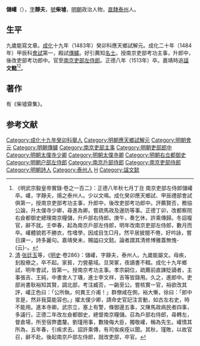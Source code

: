 {{明清人物信息框
| 姓名 = 儲巏
| 原名 =
| 圖片名稱 = 
| 圖片大小 = 220px
| 圖片說明 = 
| 最高職務 = 南京吏部左侍郎
| 國家 = 大明
| 爵位 =
| 籍貫 = [[南直隸|直隸]][[泰州|泰州]]
| 族裔 = 
| 字號 = 字靜夫，號柴墟
| 室名 = 
| 諡號 = 文懿（嘉靖朝追諡）
| 出生日期 = 天順元年（1457年）
| 出生地點 = 
| 逝世日期 = 正德八年（1513年）
| 逝世地點 = 
| 墓葬 =
| 配偶 =
| 親屬 = 
| 出身 = 
*成化十九年癸卯科應天鄉試第一名舉人
*成化二十年甲辰科會試第一
*成化二十年甲辰科殿試二甲第一名進士
| 經歷 = 
| 著作 =
}}

'''儲巏'''（{{bd|1457年||1513年|catIdx=C储}}），[[表字|字]]'''靜夫'''，[[號|號]]'''柴墟'''，[[明朝|明朝]]政治人物，[[南直隸|直隸]][[泰州|泰州]]人。

==生平==
九歲能寫文章。[[成化|成化]]十九年（1483年）癸卯科應天鄉試解元。成化二十年（1484年）甲辰科[[會試|會試]]第一，殿試[[傳臚|傳臚]]。好引薦知[[名士|名士]]。授南京吏部考功主事，升郎中，後改吏部考功郎中。官至[[南京|南京]][[吏部左侍郎|吏部左侍郎]]。正德八年（1513年）卒。嘉靖時追[[諡|諡]]'''文懿'''<ref>《明武宗毅皇帝實錄·卷之一百二》：正德八年秋七月丁丑 南京吏部左侍郎儲巏卒。巏，字靜夫，揚之泰州人。少以文鳴。成化癸卯應天鄉試、甲辰禮部會試俱第一，授南京吏部考功主事，升郎中，後改吏部考功郎中。評薦賢否，務協公論，升太僕寺少卿，尋進為卿。嘗疏馬政及邊防等事。正德丁卯，改都察院右僉都御史總理南京糧儲，升戶部右侍郎。庚午，奏乞休，許乘傳歸。冬詔複官，辭不就。壬申春，起為南京戶部左侍郎，明年改南京吏部左侍郎，數月而卒。巏體貌若不勝衣，性嗜學，因成目生□月。然平居披閱不倦，好吟詠，嘗日課一，詩多麗句。嘉靖癸未，賜謚曰文懿。論者謂其清修博雅蓋無愧-{云}-。</ref><ref>[[清|清]]·[[张廷玉|张廷玉]]等，《[[明史|明史]]·卷286》：儲巏，字靜夫，泰州人。九歲能屬文。母疾，刲股療之，卒不起。家貧，力營墓域。旦哭冢，夜讀書不輟。成化十九年鄉試，明年會試，皆第一。授南京考功主事。孝宗嗣位，疏薦前直諫貶謫者，主事張吉、王純，中書舍人丁璣，進士李文祥，吉等皆錄用。久之，進郎中。吏部尚書耿裕知其賢，調北部，考注臧否，一齣至公。嘗核實一官，裕欲改其評，巏正色曰：「公所執，何異王介甫！」群僚咸在側，裕大慚，徐曰：「郎中言是，然非我莫能容也。」擢太僕少卿，請命史官記注言動，如古左右史，時不能用。進本寺卿。武宗立，塞上有警，條御邊五事，又陳馬政病民者四事，多議行。正德二年改左僉都御史，總督南京糧儲。召為戶部右侍郎，尋轉左，督倉場，所至宿弊盡釐。劉瑾用事，數陵侮大臣，獨敬巏，稱為先生。巏憤其所為，五年春，引疾求去。詔許乘傳，有司俟疾痊以聞。其秋，瑾敗，以故官召，辭不赴。後起南京戶部左侍郎，就改吏部，卒官。</ref>。

==著作==
有《柴墟齋集》。

==参考文献==
{{reflist}}

{{成化二十年甲辰科殿試金榜}}
{{DEFAULTSORT:Chu储}}
[[Category:成化十九年癸卯科舉人|Category:成化十九年癸卯科舉人]]
[[Category:明朝應天鄉試解元|Category:明朝應天鄉試解元]]
[[Category:明朝會元|Category:明朝會元]]
[[Category:明朝傳臚|Category:明朝傳臚]]
[[Category:南京吏部主事|Category:南京吏部主事]]
[[Category:明朝吏部郎中|Category:明朝吏部郎中]]
[[Category:明朝太僕寺少卿|Category:明朝太僕寺少卿]]
[[Category:明朝太僕寺卿|Category:明朝太僕寺卿]]
[[Category:明朝右佥都御史|Category:明朝右佥都御史]]
[[Category:明朝户部左侍郎|Category:明朝户部左侍郎]]
[[Category:南京戶部侍郎|Category:南京戶部侍郎]]
[[Category:南京吏部侍郎|Category:南京吏部侍郎]]
[[Category:明朝詩人|Category:明朝詩人]]
[[Category:泰州人|Category:泰州人]]
[[Category:储姓|H]]
[[Category:諡文懿|Category:諡文懿]]